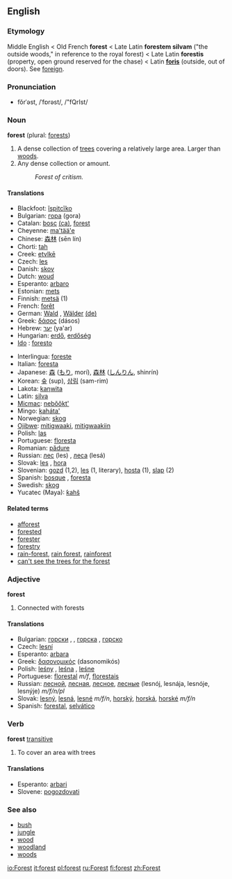 ==English==

===Etymology===
Middle English < Old French '''forest''' < Late Latin '''forestem silvam''' ("the outside woods," in reference to the royal forest) < Late Latin '''forestis''' (property, open ground reserved for the chase) < Latin '''[[foris]]''' (outside, out of doors). See [[foreign]].

===Pronunciation===
*fŏrˈəst, /ˈfɒrəst/, /"fQrIst/

===Noun===
'''forest''' (plural: [[forests]])
#A dense collection of [[tree]]s covering a relatively large area.  Larger than [[woods]].
#Any dense collection or amount. 
#:''Forest of critism.''

====Translations====
{{top}}
*Blackfoot: [[ĭspitcĭko]]
*Bulgarian: [[гора]] (gora) {{f}}
*Catalan: [[bosc]] {{m}} [[:ca:bosc|(ca)]], [[forest#Catalan|forest]] {{f}}
*Cheyenne: [[ma'tää'e]]
*Chinese: [[森林]] (sēn lín)<!--, [[御猎场]]-->
*Chorti: [[tah]]
*Creek: [[etvlkē]]
*Czech: [[les]] {{m}}
*Danish: [[skov]] {{m}}
*Dutch: [[woud]] {{n}}
*Esperanto: [[arbaro]]
*Estonian: [[mets]]
*Finnish: [[metsä]] (1)
*French: [[forêt]] {{f}}
*German: [[Wald]] {{m}}, [[Wälder]] {{p}} [[:de:Wald|(de)]]
*Greek: [[δάσος]] (dásos) {{n}}
*Hebrew: [[יער]] (ya'ar) {{m}}
*Hungarian: [[erdő]], [[erdőség]]
* [[w:Ido|Ido]] : [[foresto]]
{{mid}}
*Interlingua: [[foreste]]
*Italian: [[foresta]] {{f}}
*Japanese: [[森]] ([[もり]], morí), [[森林]] ([[しんりん]], shinrín)
*Korean: [[숲]] (sup), [[삼림]] (sam-rim)
*Lakota: [[kaƞwita]]
*Latin: [[silva]] {{f}}
*[[Micmac]]: [[nebŏŏkt']]
*Mingo: [[kaháta']]
*Norwegian: [[skog]] {{m}}
*[[Ojibwe]]: [[mitigwaaki]], [[mitigwaakiin]] {{p}}
*Polish: [[las]] {{m}}
*Portuguese: [[floresta]] {{f}}
*Romanian: [[pădure]] {{f}}
*Russian: [[лес]] (les) {{m}}, [[леса]] (lesá) {{p}}
*Slovak: [[les]] {{m}}, [[hora#Slovak|hora]] {{f}}
*Slovenian: [[gozd]] {{m}} (1,2), [[les]] {{m}} (1, literary), [[hosta]] {{f}} (1), [[slap]] {{m}} (2)
*Spanish: [[bosque]] {{m}}, [[foresta]] {{f}}
*Swedish: [[skog]]
*Yucatec (Maya): [[ƙahš]]
{{bottom}}

====Related terms====
*[[afforest]]
*[[forested]]
*[[forester]]
*[[forestry]]
*[[rain-forest]], [[rain forest]], [[rainforest]]
*[[can't see the trees for the forest]]

===Adjective===
'''forest'''
#Connected with forests
<!-- isn't this another case of a noun used as modifier? -->
<!-- Seems to be -- why is this listed as an adjective? -->

====Translations====
*Bulgarian: [[горски]] {{m}}, {{p}}, [[горска]] {{f}}, [[горско]] {{n}}
*Czech: [[lesní]] {{m}}
*Esperanto: [[arbara]]  
*Greek: [[δασονομικός]] (dasonomikós)
*Polish: [[leśny]] {{m}}, [[leśna]] {{f}}, [[leśne]] {{n}}
*Portuguese: [[florestal]] ''m/f'', [[florestais]] {{p}}
*Russian: [[лесной]], [[лесная]], [[лесное]], [[лесные]] (lesnój, lesnája, lesnóje, lesnýje) ''m/f/n/pl''
*Slovak: [[lesný]], [[lesná]], [[lesné]] ''m/f/n'', [[horský]], [[horská]], [[horské]] ''m/f/n''
*Spanish: [[forestal]], [[selvático]]

===Verb===
'''forest''' [[transitive]]
#To cover an area with trees

====Translations====
*Esperanto: [[arbari]]
*Slovene: [[pogozdovati]]

===See also===
*[[bush]]
*[[jungle]]
*[[wood]]
*[[woodland]]
*[[woods]]

[[io:Forest]]
[[it:forest]]
[[pl:forest]]
[[ru:Forest]]
[[fi:forest]]
[[zh:Forest]]